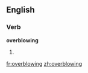 ==English==

===Verb===
'''overblowing'''

# {{present participle of|[[overblow]]}}

[[fr:overblowing]]
[[zh:overblowing]]